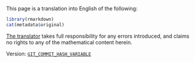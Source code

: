 :::: {.translator-note}
This page is a translation into English of the following:

::: {.original-citation}
```r
library(rmarkdown)
cat(metadata$original)
```
:::

[The translator](https://thosgood.com) takes full responsibility for any errors introduced, and claims no rights to any of the mathematical content herein.

Version: [`GIT_COMMIT_HASH_VARIABLE`](https://github.com/thosgood/translations/commit/GIT_COMMIT_HASH_VARIABLE)
::::